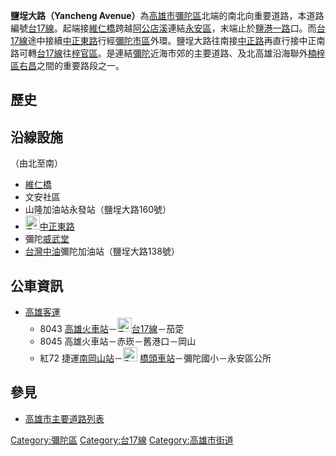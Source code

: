 {{refimprove|time=2014-02-02}}
{{Infobox TwRoad2|
|bgcolorh=DARKGREEN
|colorh=white
|code=
|name=鹽埕大路
|enname=Yancheng Avenue
|level=部分省道[[File:TW_PHW17.svg|23px]]
|length=
|sec=
|lastext=
|line=
|start=[[阿公店溪|阿公店溪]]
|end=[[鹽港路_(彌陀區)|鹽港一路]]
|junc=[[文安路|文安路東段]]、[[山霸煙路|山霸煙路]]、<br>[[中正路_(彌陀區)|中正東路]]、[[安樂路_(彌陀區)|安樂路]]
|img=
|cap=
|size=
|left=維仁橋
|right=中正路
|leftlink=維仁橋
|leftdirection=N
|rightlink=中正路 (彌陀區)
|rightdirection=S
|SN=[[台17線|台17線]]<br>（[[保安路_(永安區)|保安路]]－'''鹽埕大路'''－[[中正路_(彌陀區)|中正東路]]）
|SNtype=ph
|SNNum=17
|SN2=
|SN2type=
|SN2Num=
|SN3=
|SN3type=
|SN3Num=
}}
'''鹽埕大路（Yancheng Avenue）'''為[[高雄市|高雄市]][[彌陀區|彌陀區]]北端的南北向重要道路，本道路編號[[台17線|台17線]]。起端接[[維仁橋|維仁橋]]跨越[[阿公店溪|阿公店溪]]連結[[永安區|永安區]]，末端止於[[鹽港路_(彌陀區)|鹽港一路]]口。而[[台17線|台17線]]途中接續[[中正路_(彌陀區)|中正東路]]行經[[彌陀區|彌陀市區]]外環。鹽埕大路往南接[[中正路_(彌陀區)|中正路]]再直行接中正南路可轉[[台17線|台17線]]往[[梓官區|梓官區]]。是連結[[彌陀區|彌陀]]近海市郊的主要道路、及北高雄沿海聯外[[楠梓區|楠梓區]][[右昌|右昌]]之間的重要路段之一。

== 歷史 ==
{{expand-section}}

== 沿線設施 ==
（由北至南）
* [[維仁橋|維仁橋]]
* 文安社區
* 山隆加油站永發站（鹽埕大路160號）
* [[File:TW_PHW17.svg|23px]][[中正路_(彌陀區)|中正東路]]
* 彌陀[[威武堂|威武堂]]
* [[台灣中油|台灣中油]]彌陀加油站（鹽埕大路138號）

== 公車資訊 ==
* [[高雄客運|高雄客運]]
** 8043 [[高雄火車站|高雄火車站]]－[[File:TW_PHW17.svg|23px]][[台17線|台17線]]－茄萣
** 8045 高雄火車站－赤崁－舊港口－岡山
** 紅72 <!-- 注释出：[[File:Kaohsiung_Metro_Logo(Logo_Only).svg|23px]] -->捷運[[南岡山站|南岡山站]]－[[File:ROC_Taiwan_Railways_Administration_Logo.svg|23px]]<!-- 注释出：[[File:Kaohsiung_Metro_Logo(Logo_Only).svg|23px]] -->[[橋頭車站_(台灣)|橋頭車站]]－彌陀國小－永安區公所

== 參見 ==
* [[高雄市主要道路列表|高雄市主要道路列表]]

{{高雄市重要道路}}

{{DEFAULTSORT:鹽埕大路}}
[[Category:彌陀區|Category:彌陀區]]
[[Category:台17線|Category:台17線]]
[[Category:高雄市街道|Category:高雄市街道]]